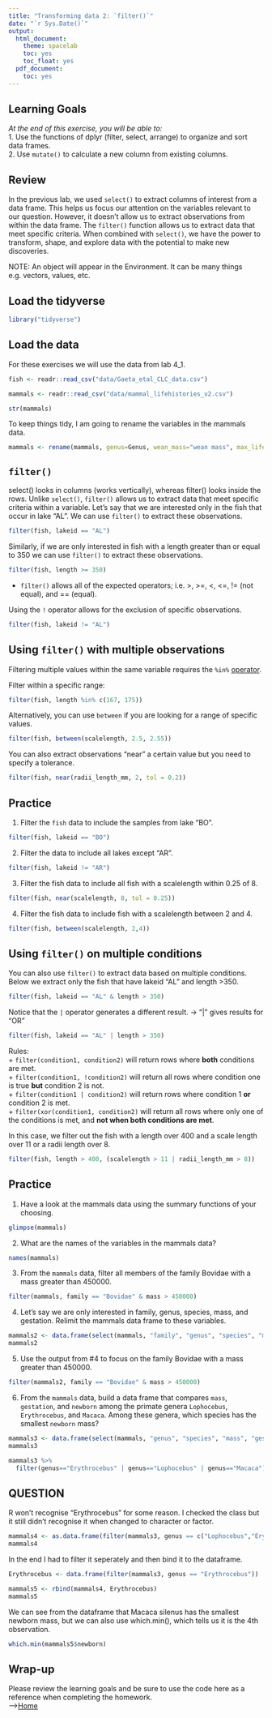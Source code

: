 ```yaml
---
title: "Transforming data 2: `filter()`"
date: "`r Sys.Date()`"
output:
  html_document:
    theme: spacelab
    toc: yes
    toc_float: yes
  pdf_document:
    toc: yes
---
```


## Learning Goals  
*At the end of this exercise, you will be able to:*    
1. Use the functions of dplyr (filter, select, arrange) to organize and sort data frames.  
2. Use `mutate()` to calculate a new column from existing columns.  

## Review  
In the previous lab, we used `select()` to extract columns of interest from a data frame. This helps us focus our attention on the variables relevant to our question. However, it doesn't allow us to extract observations from within the data frame. The `filter()` function allows us to extract data that meet specific criteria. When combined with `select()`, we have the power to transform, shape, and explore data with the potential to make new discoveries.  

NOTE: An object will appear in the Environment. It can be many things e.g. vectors, values, etc. 

## Load the tidyverse
```r
library("tidyverse")
```

## Load the data
For these exercises we will use the data from lab 4_1.  
```r
fish <- readr::read_csv("data/Gaeta_etal_CLC_data.csv")
```

```r
mammals <- readr::read_csv("data/mammal_lifehistories_v2.csv")
```
```r
str(mammals)
```

To keep things tidy, I am going to rename the variables in the mammals data.  
```r
mammals <- rename(mammals, genus=Genus, wean_mass="wean mass", max_life="max. life", litter_size="litter size", litters_per_year="litters/year")
```

## `filter()`
select() looks in columns (works vertically), whereas filter() looks inside the rows.
Unlike `select()`, `filter()` allows us to extract data that meet specific criteria within a variable. Let's say that we are interested only in the fish that occur in lake "AL". We can use `filter()` to extract these observations.  
```r
filter(fish, lakeid == "AL")
```

Similarly, if we are only interested in fish with a length greater than or equal to 350 we can use `filter()` to extract these observations.  
```r
filter(fish, length >= 350)
```

+ `filter()` allows all of the expected operators; i.e. >, >=, <, <=, != (not equal), and == (equal).  

Using the `!` operator allows for the exclusion of specific observations.
```r
filter(fish, lakeid != "AL")
```

## Using `filter()` with multiple observations  
Filtering multiple values within the same variable requires the `%in%` [operator](https://www.tutorialspoint.com/r/r_operators.htm). 

Filter within a specific range:
```r
filter(fish, length %in% c(167, 175))
```

Alternatively, you can use `between` if you are looking for a range of specific values.  
```r
filter(fish, between(scalelength, 2.5, 2.55))
```

You can also extract observations "near" a certain value but you need to specify a tolerance.  
```r
filter(fish, near(radii_length_mm, 2, tol = 0.2))
```

## Practice
1. Filter the `fish` data to include the samples from lake "BO".
```r
filter(fish, lakeid == "BO")
```

2. Filter the data to include all lakes except "AR".
```r
filter(fish, lakeid != "AR")
```

3. Filter the fish data to include all fish with a scalelength within 0.25 of 8.
```r
filter(fish, near(scalelength, 8, tol = 0.25))
```

4. Filter the fish data to include fish with a scalelength between 2 and 4.
```r
filter(fish, between(scalelength, 2,4))
```

## Using `filter()` on multiple conditions
You can also use `filter()` to extract data based on multiple conditions. Below we extract only the fish that have lakeid "AL" and length >350.
```r
filter(fish, lakeid == "AL" & length > 350)
```

Notice that the `|` operator generates a different result.
 -> "|" gives results for "OR"
```r
filter(fish, lakeid == "AL" | length > 350)
```

Rules:  
+ `filter(condition1, condition2)` will return rows where **both** conditions are met.  
+ `filter(condition1, !condition2)` will return all rows where condition one is true **but** condition 2 is not.  
+ `filter(condition1 | condition2)` will return rows where condition 1 **or** condition 2 is met.  
+ `filter(xor(condition1, condition2)` will return all rows where only one of the conditions is met, and **not when both conditions are met**.  

In this case, we filter out the fish with a length over 400 and a scale length over 11 or a radii length over 8.
```r
filter(fish, length > 400, (scalelength > 11 | radii_length_mm > 8))
```

## Practice  
1. Have a look at the mammals data using the summary functions of your choosing.    
```r
glimpse(mammals)
```

2. What are the names of the variables in the mammals data?  
```r
names(mammals)
```

3.  From the `mammals` data, filter all members of the family Bovidae with a mass greater than 450000.
```r
filter(mammals, family == "Bovidae" & mass > 450000)
```

4. Let's say we are only interested in family, genus, species, mass, and gestation. Relimit the mammals data frame to these variables.  
```r
mammals2 <- data.frame(select(mammals, "family", "genus", "species", "mass", "gestation"))
mammals2
```

5. Use the output from #4 to focus on the family Bovidae with a mass greater than 450000.
```r
filter(mammals2, family == "Bovidae" & mass > 450000)
```

6. From the `mammals` data, build a data frame that compares `mass`, `gestation`, and `newborn` among the primate genera `Lophocebus`, `Erythrocebus`, and `Macaca`. Among these genera, which species has the smallest `newborn` mass?
```r
mammals3 <- data.frame(select(mammals, "genus", "species", "mass", "gestation", "newborn"))
mammals3
```

```r
mammals3 %>% 
  filter(genus=="Erythrocebus" | genus=="Lophocebus" | genus=="Macaca")
```


## **QUESTION**
R won't recognise "Erythrocebus" for some reason. I checked the class but it still didn't recognise it when changed to character or factor.
```r
mammals4 <- as.data.frame(filter(mammals3, genus == c("Lophocebus","Erythrocebus","Macaca")))
mammals4
```
In the end I had to filter it seperately and then bind it to the dataframe.
```r
Erythrocebus <- data.frame(filter(mammals3, genus == "Erythrocebus"))
```

```r
mammals5 <- rbind(mammals4, Erythrocebus)
mammals5
```
We can see from the dataframe that Macaca silenus has the smallest newborn mass, but we can also use which.min(), which tells us it is the 4th observation.
```r
which.min(mammals5$newborn)
```



## Wrap-up  

Please review the learning goals and be sure to use the code here as a reference when completing the homework.  
-->[Home](https://jmledford3115.github.io/datascibiol/)